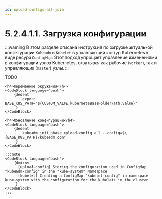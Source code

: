 ```yaml
---
id: upload-configs-all-join
---
```





# 5.2.4.1.1. Загрузка конфигурации

:::warning
В этом разделе описана инструкция по загрузке актуальной конфигурации `Kubeadm` и `Kubelet` в управляющий контур Kubernetes в виде ресура `ConfigMap`. Этот подход упрощает управление изменениями в конфигурации узлов Kubernetes, охватывая как рабочие (`worker`), так и управляющие (`master`) узлы.
:::

<Tabs groupId="install-type">

  <TabItem value='HardWay'>
    TODO
  </TabItem>

  <TabItem value='Kubeadm'>

    <h4>Переменные окружения</h4>
    <CodeBlock language="bash">
        {dedent`
            export BASE_K8S_PATH="${CUSTOM_VALUE.kuberneteBaseFolderPath.value}"
        `}
    </CodeBlock>

    <h4>Обновление конфигурации</h4>
    <CodeBlock language="bash">
        {dedent`
            kubeadm init phase upload-config all --config=$\{BASE_K8S_PATH}/kubeadm.conf
        `}
    </CodeBlock>

    :::note
    <CodeBlock language="bash">
        {dedent`
          [upload-config] Storing the configuration used in ConfigMap "kubeadm-config" in the "kube-system" Namespace
          [kubelet] Creating a ConfigMap "kubelet-config" in namespace kube-system with the configuration for the kubelets in the cluster
        `}
    </CodeBlock>
    :::

  </TabItem>
</Tabs>
